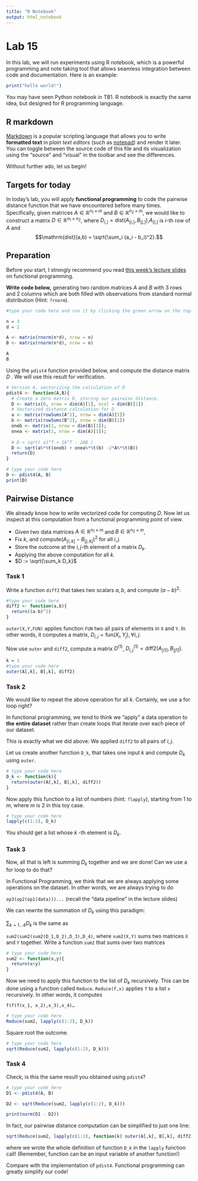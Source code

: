 ---
title: "R Notebook"
output: html_notebook
---

# Lab 15

In this lab, we will run experiments using R notebook, which is a powerful programming and note taking tool that allows seamless integration between code and documentation. Here is an example:

```{r}
print("hello world!")
```

You may have seen Python notebook in TB1. R notebook is exactly the same idea, but designed for R programming language.

## R markdown

[Markdown](https://en.wikipedia.org/wiki/Markdown) is a popular scripting language that allows you to write **formatted text** in *plain text editors* (such as [notepad]{.underline}) and render it later. You can toggle between the source code of this file and its visualization using the "source" and "visual" in the toolbar and see the differences.

Without further ado, let us begin!

## Targets for today

In today's lab, you will apply **functional programming** to code the pairwise distance function that we have encountered before many times. Specifically, given matrices $A \in \mathbb{R}^{n_1 \times m}$ and $B \in \mathbb{R}^{n_2 \times m}$, we would like to construct a matrix $D \in \mathbb{R}^{n_1 \times n_2}$, where $D_{i,j} = \mathrm{dist}(A_{[i,]}, B_{[j,]})$,$A_{[i,]}$ is $i$-th row of $A$ and $$\mathrm{dist}(a,b) = \sqrt{\sum_i (a_i - b_i)^2}.$$

## Preparation

Before you start, I strongly recommend you read [this week's lecture slides](https://github.com/anewgithubname/MATH10017/blob/main/lecs/lec14.pdf) on functional programming.

**Write code below,** generating two random matrices $A$ and $B$ with 3 rows and 2 columns which are both filled with observations from standard normal distribution (Hint: `?rnorm`).

```{r}
#type your code here and run it by clicking the green arrow on the top-right corner.

n = 3
d = 2

A <- matrix(rnorm(n*d), nrow = n)
B <- matrix(rnorm(n*d), nrow = n)

A
B
```

Using the `pdist4` function provided below, and compute the distance matrix $D$ . We will use this result for verification.\

```{r}

# Version 4, vectorizing the calculation of D
pdist4 <- function(A,B){
  # Create a zero matrix D, storing our pairwise distance.
  D <- matrix(0, nrow = dim(A)[1], ncol = dim(B)[1])
  # Vectorized distance calculation for D
  a <- matrix(rowSums(A^2), nrow = dim(A)[1])
  b <- matrix(rowSums(B^2), nrow = dim(B)[1])
  oneb <- matrix(1, nrow = dim(B)[1]);
  onea <- matrix(1, nrow = dim(A)[1]);
  
  # D = sqrt( a1^T + 1b^T - 2AB )
  D <- sqrt(a%*%t(oneb) + onea%*%t(b) -2*A%*%t(B))
  return(D)
}

# type your code here
D <- pdist4(A, B)
print(D)
```

## Pairwise Distance

We already know how to write vectorized code for computing $D$. Now let us inspect at this computation from a functional programming point of view.

-   Given two data matrices $A \in \mathbb{R}^{n_1 \times m}$ and $B\in \mathbb{R}^{n_2 \times m}$,
-   Fix $k$, and compute$(A_{[i,k]} - B_{[j,k]})^2$ for all $i, j$.
-   Store the outcome at the $i,j$-th element of a matrix $D_k$.
-   Applying the above computation for all $k$.
-   $D := \sqrt{\sum_k D_k}$

### Task 1

Write a function `diff2` that takes two scalars $a,b$, and compute $(a-b)^2$:

```{r}
#type your code here
diff2 <- function(a,b){
  return((a-b)^2)
}
```

`outer(X,Y,FUN)` applies function `FUN` two all pairs of elements in `X` and `Y`. In other words, it computes a matrix, $D_{i,j} = \mathrm{fun}(X_i, Y_j), \forall i,j$.

Now use `outer` and `diff2`, compute a matrix $D^{(1)}$, $D_{i,j}^{(1)} = \mathrm{diff2}(A_{[i1]}, B_{[j1]})$.

```{r}
k = 1
#type your code here
outer(A[,k], B[,k], diff2)
```

### Task 2

We would like to repeat the above operation for all $k$. Certainly, we use a for loop right?

In functional programming, we tend to think we "apply" a data operation to **the** **entire dataset** rather than create loops that iterate over each piece of our dataset.

This is exactly what we did above: We applied `diff2` to all pairs of $i,j$.

Let us create another function `D_k`, that takes one input $k$ and compute $D_k$ using `outer`.

```{r}
# type your code here
D_k <- function(k){
  return(outer(A[,k], B[,k], diff2))
}
```

Now apply this function to a list of numbers (hint: `?lapply`), starting from 1 to $m$, where $m$ is 2 in this toy case.

```{r}
# type your code here
lapply(c(1:2), D_k)
```

You should get a list whose $k$ -th element is $D_k$.

### Task 3

Now, all that is left is summing $D_k$ together and we are done! Can we use a for loop to do that?

In Functional Programming, we think that we are always applying some operations on the dataset. In other words, we are always trying to do

`op3(op2(op1(data)))...` (recall the "data pipeline" in the lecture slides)

We can rewrite the summation of $D_k$ using this paradigm:

$\sum_{k=1…4} D_k$ is the same as

`sum2(sum2(sum2(D_1,D_2),D_3),D_4)`, where `sum2(X,Y)` sums two matrices `X` and `Y` together. Write a function `sum2` that sums over two matrices

```{r}
# type your code here
sum2 <- function(x,y){
  return(x+y)
}
```

Now we need to apply this function to the list of $D_k$ recursively. This can be done using a function called `Reduce`. `Reduce(f,x)` applies `f` to a list `x` recursively. In other words, it computes

`f(f(f(x_1, x_2),x_3),x_4)…`

```{r}
# type your code here
Reduce(sum2, lapply(c(1:2), D_k))
```

Square root the outcome.

```{r}
# type your code here
sqrt(Reduce(sum2, lapply(c(1:2), D_k)))
```

### Task 4

Check, is this the same result you obtained using `pdist4`?

```{r}
# type your code here
D1 <- pdist4(A, B)

D2 <- sqrt(Reduce(sum2, lapply(c(1:2), D_k)))

print(norm(D1 - D2))
```

In fact, our pairwise distance computation can be simplified to just one line:

```{r}

sqrt(Reduce(sum2, lapply(c(1:2), function(k) outer(A[,k], B[,k], diff2))))
```

where we wrote the whole definition of function `D_k` in the `lapply` function call! (Remember, function can be an input variable of another function!)

Compare with the implementation of `pdist4`. Functional programming can greatly simplify our code!

